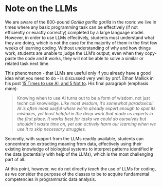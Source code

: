 # Note on the LLMs

We are aware of the 800-pound _Gorilla gorilla gorilla_ in the room: we live in times where any basic programming task can be effectively (if not efficiently or exactly correctly) completed by a large language model. However, in order to use LLMs effectively, students must understand what they are doing, which is not the case for the majority of them in the first few weeks of learning coding. Without understanding of why and how things work, students are unable to judge the LLM's output; even when they copy-paste the code and it works, they will not be able to solve a similar or related task next time.

This phenomenon - that LLMs are useful only if you already have a good idea what you need to do - is discussed very well by prof. Ethan Mallick in his post [15 Times to use AI, and 5 Not to](https://www.oneusefulthing.org/p/15-times-to-use-ai-and-5-not-to). His final paragraph (emphasis mine):

> Knowing when to use AI turns out to be a form of wisdom, not just technical knowledge. _Like most wisdom, it's somewhat paradoxical: AI is often most useful where we're already expert enough to spot its mistakes, yet least helpful in the deep work that made us experts in the first place. It works best for tasks we could do ourselves but shouldn't waste time on, yet can actively harm our learning when we use it to skip necessary struggles._ 

Secondly, with support from the LLMs readily available, students can concentrate on extracting meaning from data, effectively using their existing knowledge of biological systems to interpret patterns identified in the data (potentially with help of the LLMs), which is the most challenging part of all.

At this point, however, we do not directly _teach_ the use of LLMs for coding, as we consider the purpose of the classes to be to acquire fundamental competencies in programmatic data analysis.

